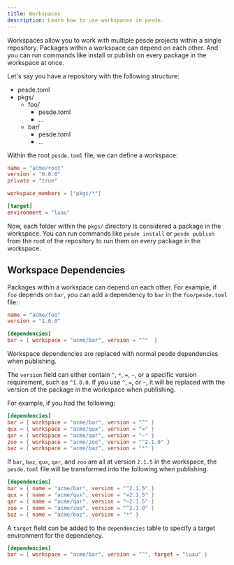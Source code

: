 ```yaml
---
title: Workspaces
description: Learn how to use workspaces in pesde.
---
```



Workspaces allow you to work with multiple pesde projects within a single
repository. Packages within a workspace can depend on each other. And you can
run commands like install or publish on every package in the workspace at once.

Let's say you have a repository with the following structure:

<FileTree>

- pesde.toml
- pkgs/
  - foo/
    - pesde.toml
    - ...
  - bar/
    - pesde.toml
    - ...

</FileTree>

Within the root `pesde.toml` file, we can define a workspace:

```toml title="pesde.toml"
name = "acme/root"
version = "0.0.0"
private = "true"

workspace_members = ["pkgs/*"]

[target]
environment = "luau"
```

Now, each folder within the `pkgs/` directory is considered a package in the
workspace. You can run commands like `pesde install` or `pesde publish` from
the root of the repository to run them on every package in the workspace.

## Workspace Dependencies

Packages within a workspace can depend on each other. For example, if `foo`
depends on `bar`, you can add a dependency to `bar` in the `foo/pesde.toml` file:

```toml title="pkgs/foo/pesde.toml"
name = "acme/foo"
version = "1.0.0"

[dependencies]
bar = { workspace = "acme/bar", version = "^"  }
```

Workspace dependencies are replaced with normal pesde dependencies when
publishing.

The `version` field can either contain `^`, `*`, `=`, `~`, or a specific version
requirement, such as `^1.0.0`. If you use `^`, `=`, or `~`, it will be replaced
with the version of the package in the workspace when publishing.

For example, if you had the following:

```toml title="pesde.toml"
[dependencies]
bar = { workspace = "acme/bar", version = "^" }
qux = { workspace = "acme/qux", version = "=" }
qar = { workspace = "acme/qar", version = "~" }
zoo = { workspace = "acme/zoo", version = "^2.1.0" }
baz = { workspace = "acme/baz", version = "*" }
```

If `bar`, `baz`, `qux`, `qar`, and `zoo` are all at version `2.1.5` in the
workspace, the `pesde.toml` file will be transformed into the following when
publishing.

```toml title="pesde.toml"
[dependencies]
bar = { name = "acme/bar", version = "^2.1.5" }
qux = { name = "acme/qux", version = "=2.1.5" }
qar = { name = "acme/qar", version = "~2.1.5" }
zoo = { name = "acme/zoo", version = "^2.1.0" }
baz = { name = "acme/baz", version = "*" }
```

A `target` field can be added to the `dependencies` table to specify a target
environment for the dependency.

```toml title="pesde.toml"
[dependencies]
bar = { workspace = "acme/bar", version = "^", target = "luau" }
```

<LinkCard
	title="Specifying Dependencies"
	description="Learn more about specifying dependencies in pesde."
	href="/guides/dependencies/"
/>
